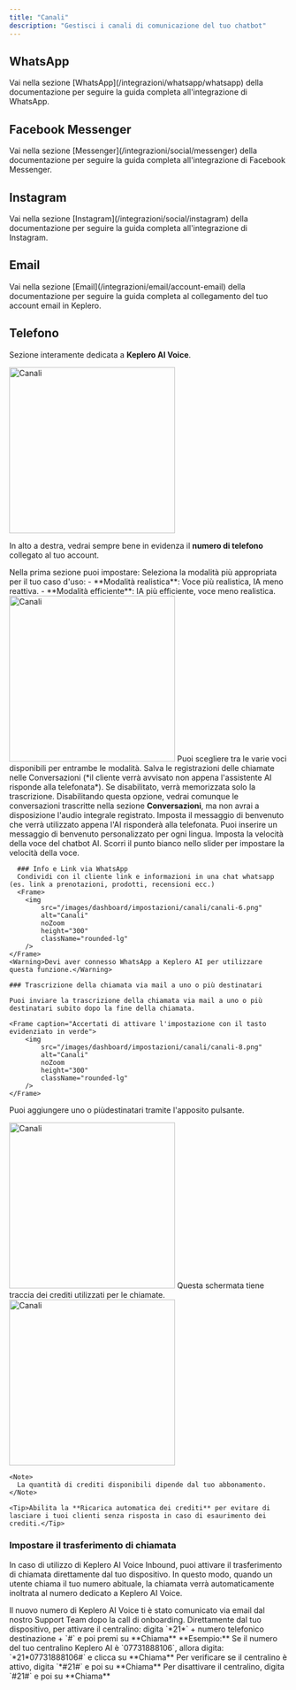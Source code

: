 ```yaml
---
title: "Canali"
description: "Gestisci i canali di comunicazione del tuo chatbot"
---
```

## <Icon icon="whatsapp" /> WhatsApp


<Tip>
Vai nella sezione [WhatsApp](/integrazioni/whatsapp/whatsapp) della documentazione per seguire la guida completa all'integrazione di WhatsApp.
</Tip>

## <Icon icon="facebook-messenger" /> Facebook Messenger

<Tip>
Vai nella sezione [Messenger](/integrazioni/social/messenger) della documentazione per seguire la guida completa all'integrazione di Facebook Messenger.
</Tip>

## <Icon icon="instagram" /> Instagram

<Tip>
Vai nella sezione [Instagram](/integrazioni/social/instagram) della documentazione per seguire la guida completa all'integrazione di Instagram.
</Tip>

## <Icon icon="at" /> Email 

<Tip>
Vai nella sezione [Email](/integrazioni/email/account-email) della documentazione per seguire la guida completa al collegamento del tuo account email in Keplero.
</Tip>

## <Icon icon="phone" /> Telefono

Sezione interamente dedicata a **Keplero AI Voice**.
<Frame>
  <img
    src="/images/dashboard/impostazioni/canali/canali-5.png"
    alt="Canali"
    noZoom
    height="300"
    className="rounded-lg"
  />
</Frame>

<Tip>In alto a destra, vedrai sempre bene in evidenza il **numero di telefono** collegato al tuo account.</Tip>

<Tabs>
  <Tab title="Impostazioni" icon="sliders">
      Nella prima sezione puoi impostare: 
      <Steps>
        <Step title="Voce e modello vocale" icon="waveform">
            Seleziona la modalità più appropriata per il tuo caso d'uso: 
            - **Modalità realistica**: Voce più realistica, IA meno reattiva.
            - **Modalità efficiente**: IA più efficiente, voce meno realistica.
            <Frame>
              <img
                src="/images/dashboard/impostazioni/canali/canali-10.png"
                alt="Canali"
                noZoom
                height="300"
                className="rounded-lg"
              />
            </Frame>
            <Tip>Puoi scegliere tra le varie voci disponibili per entrambe le modalità.</Tip>
        </Step>
        <Step title="Registrazione delle chiamate" icon="record-vinyl">
            Salva le registrazioni delle chiamate nelle Conversazioni (*il cliente verrà avvisato non appena l'assistente AI risponde alla telefonata*). Se disabilitato, verrà memorizzata solo la trascrizione.
            <Info>Disabilitando questa opzione, vedrai comunque le conversazioni trascritte nella sezione <strong>Conversazioni</strong>, ma non avrai a disposizione l'audio integrale registrato.</Info>
        </Step>
        <Step title="Messaggio di benveuto" icon="hands">
            Imposta il messaggio di benvenuto che verrà utilizzato appena l'AI risponderà alla telefonata.
            <Tip>Puoi inserire un messaggio di benvenuto personalizzato per ogni lingua.</Tip>
        </Step>
        <Step title="Velocità della voce" icon="gauge-high">
            Imposta la velocità della voce del chatbot AI.
            <Tip>Scorri il punto bianco nello slider per impostare la velocità della voce.</Tip>
        </Step>
      </Steps>
  </Tab>
  <Tab title="Fine della chiamata" icon="bolt">
      
      ### Info e Link via WhatsApp
      Condividi con il cliente link e informazioni in una chat whatsapp (es. link a prenotazioni, prodotti, recensioni ecc.)
      <Frame>
        <img
            src="/images/dashboard/impostazioni/canali/canali-6.png"
            alt="Canali"
            noZoom
            height="300"
            className="rounded-lg"
        />
    </Frame>
    <Warning>Devi aver connesso WhatsApp a Keplero AI per utilizzare questa funzione.</Warning>
  
    ### Trascrizione della chiamata via mail a uno o più destinatari

    Puoi inviare la trascrizione della chiamata via mail a uno o più destinatari subito dopo la fine della chiamata.
  
    <Frame caption="Accertati di attivare l'impostazione con il tasto evidenziato in verde">
        <img
            src="/images/dashboard/impostazioni/canali/canali-8.png"
            alt="Canali"
            noZoom
            height="300"
            className="rounded-lg"
        />
    </Frame>
  
  Puoi aggiungere uno o piùdestinatari tramite l'apposito pulsante.
  <Frame>
    <img
        src="/images/dashboard/impostazioni/canali/canali-9.png"
        alt="Canali"
        noZoom
        height="300"  
        className="rounded-lg"
    />
  </Frame>

  </Tab>
  <Tab title="Crediti" icon="credit-card">
      Questa schermata tiene traccia dei crediti utilizzati per le chiamate.
        <Frame>
      <img
            src="/images/dashboard/impostazioni/canali/canali-7.png"
            alt="Canali"
            noZoom
            height="300"
            className="rounded-lg"
        />
    </Frame>

    <Note>
      La quantità di crediti disponibili dipende dal tuo abbonamento.
    </Note>

    <Tip>Abilita la **Ricarica automatica dei crediti** per evitare di lasciare i tuoi clienti senza risposta in caso di esaurimento dei crediti.</Tip>

  </Tab>
</Tabs>

### Impostare il trasferimento di chiamata

In caso di utilizzo di Keplero AI Voice Inbound, puoi attivare il trasferimento di chiamata direttamente dal tuo dispositivo.
In questo modo, quando un utente chiama il tuo numero abituale, la chiamata verrà automaticamente inoltrata al numero dedicato a Keplero AI Voice. 

<Note>
Il nuovo numero di Keplero AI Voice ti è stato comunicato via email dal nostro Support Team dopo la call di onboarding.
</Note>

<Steps>
<Step title="Attivare il centralino">
  Direttamente dal tuo dispositivo, per attivare il centralino: digita `*21*` + numero telefonico destinazione + `#` e poi premi su **Chiama**
  
  <Tip>
  **Esempio:** Se il numero del tuo centralino Keplero AI è `07731888106`, allora digita: `*21*07731888106#` e clicca su **Chiama**
  </Tip>
</Step>
<Step title="Verifica se è attivo">
  Per verificare se il centralino è attivo, digita `*#21#` e poi su **Chiama**
</Step>
<Step title="Disattivare il centralino">
  Per disattivare il centralino, digita `#21#` e poi su **Chiama**
</Step>
</Steps>